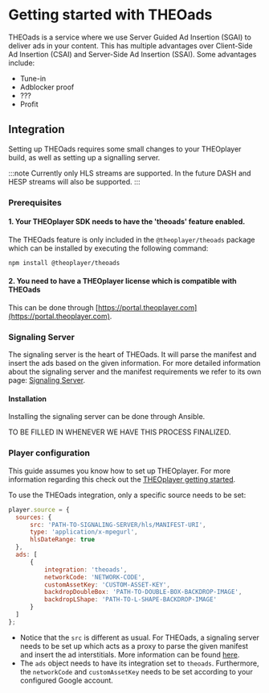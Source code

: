 # Getting started with THEOads

THEOads is a service where we use Server Guided Ad Insertion (SGAI) to deliver ads in your content.
This has multiple advantages over Client-Side Ad Insertion (CSAI) and Server-Side Ad Insertion (SSAI).
Some advantages include:
- Tune-in
- Adblocker proof
- ???
- Profit

## Integration

Setting up THEOads requires some small changes to your THEOplayer build, as well as setting up a signalling server.

:::note
Currently only HLS streams are supported. In the future DASH and HESP streams will also be supported.
:::

### Prerequisites

#### 1. Your THEOplayer SDK needs to have the 'theoads' feature enabled.

The THEOads feature is only included in the `@theoplayer/theoads` package which can be installed by executing the following command:

``` bash
npm install @theoplayer/theoads
```

#### 2. You need to have a THEOplayer license which is compatible with THEOads

This can be done through [https://portal.theoplayer.com](https://portal.theoplayer.com).


### Signaling Server

The signaling server is the heart of THEOads. It will parse the manifest and insert the ads based on the given information.
For more detailed information about the signaling server and the manifest requirements we refer to its own page: [Signaling Server](../signaling-server).

#### Installation

Installing the signaling server can be done through Ansible.

TO BE FILLED IN WHENEVER WE HAVE THIS PROCESS FINALIZED.

### Player configuration

This guide assumes you know how to set up THEOplayer. For more information regarding this check out the [THEOplayer getting started](/theoplayer/getting-started/sdks/web/getting-started/).

To use the THEOads integration, only a specific source needs to be set:

```javascript
player.source = {
  sources: {
      src: 'PATH-TO-SIGNALING-SERVER/hls/MANIFEST-URI',
      type: 'application/x-mpegurl',
      hlsDateRange: true
  },
  ads: [
      {
          integration: 'theoads',
          networkCode: 'NETWORK-CODE',
          customAssetKey: 'CUSTOM-ASSET-KEY',
          backdropDoubleBox: 'PATH-TO-DOUBLE-BOX-BACKDROP-IMAGE',
          backdropLShape: 'PATH-TO-L-SHAPE-BACKDROP-IMAGE'
      }
  ]
};
```

- Notice that the `src` is different as usual. For THEOads, a signaling server needs to be set up which acts as a proxy to parse the given manifest and insert the ad interstitials.
More information can be found [here](#signaling-server).
- The `ads` object needs to have its integration set to `theoads`. Furthermore, the `networkCode` and `customAssetKey` needs to be set according to your configured Google account.
